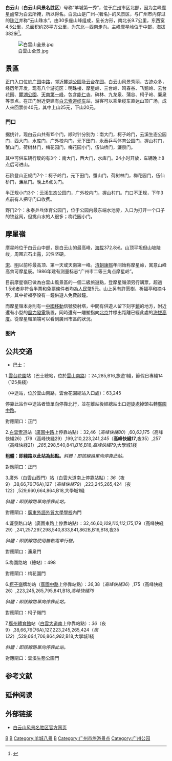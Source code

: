 {{original research|time=2013-12-04T10:41:18+00:00}}
{{otheruses|subject=中国广东省广州市境内的风景名胜区“白云山”|other=“白云山”代表的其他意思|白云山}}
{{NoteTA
|G1 = Unit
}}
{{Infobox Mountain
| 名稱 = 白云山
| 照片 = WCMountain.JPG
| 照片說明 = 白云山正门入口
| 海拔 = {{Convert|382|m|ft|0|link=on}}
| parent_peak = [[摩星岭|摩星岭]]
| 位置 = {{CHN}}[[廣東省|廣東省]][[广州市|广州市]][[白云区_(广州市)|白云区]]
| 山脈 = 马鞍岭{{Convert|135|m|ft|0|link=on}}<br/>三台岭{{Convert|95.17|m|ft|0|link=on}}<br/>上御书{{Convert|178.5|m|ft|0|link=on}}<br/>马岭{{Convert|124.6|m|ft|0|link=on}}<br/>何依岭{{Convert|85.1|m|ft|0|link=on}}<br/>象牙嶂{{Convert|138.2|m|ft|0|link=on}}<br/>五雷岭{{Convert|255|m|ft|0|link=on}}<br/>大金钟岭{{Convert|75|m|ft|0|link=on}}<br/>松子岭{{Convert|77|m|ft|0|link=on}}<br/>将军岭、飞燕山、飞凤山、羊蹄山、孖髻岭等
| 相對高度 = 
| pushpin_map            = 
| pushpin_label_position = 
| pushpin_map_caption    = 
| pushpin_mapsize        = 
| coordinates_ref= 
| latd= 23|latm= 11|lats= 7.80|latNS=N
| longd= 113|longm= 17|longs= 44.40|longEW=E
| 座標 = {{coord|23.180091|N|113.298170|E|format=dms|display=inline,title}}
| 地形圖 = 
| 類別 = 花岗岩
| 年齡 = 
| 最近喷发 = 
| 首次登頂 = 
| 攀登路線 = 
}}

'''白云山'''（'''白云山风景名胜区'''）号称“羊城第一秀”，位于[[广州|广州]]市区北部，因为主峰[[摩星岭_(广州)|摩星岭]]常为白云所掩，所以得名。白云山是广州-{著名}-的风景区，与广州市内穿过的[[珠江|珠江]]并称“云山珠水”。由30多座山峰组成，呈长方形，南北长9.7公里，东西宽4.5公里，总面积约28平方公里，为东北—西南走向。主峰摩星岭位于中部，海拔382米<ref>{{Cite web |url=http://www.baiyunshan.com.cn/publicfiles/business/htmlfiles/byszz/bysjj/list.html |title=存档副本 |access-date=2011-04-17 |archive-date=2020-11-03 |archive-url=https://web.archive.org/web/20201103191924/http://www.baiyunshan.com.cn/publicfiles/business/htmlfiles/byszz/bysjj/list.html |dead-url=no }}</ref>。

[[File:白雲山全景.jpg|thumb]]

== 景區 ==
正门入口位於[[广园路|广园中路]]，邻近[[麓湖公园|麓湖公园]]及[[云台花园|云台花园]]。白云山风景秀丽，古迹众多，经历年开发，现有八个游览区：明珠楼、摩星岭、三台岭、鸣春谷、飞鹅岭、云台花园、[[麓湖公園|麓湖公園]]、[[天南第一峰|天南第一峰]]，包含[[能仁寺_(广州)|能仁寺]]、碑林、九龙泉、蒲谷、柯子岭、廉泉等景点。在正门附近更建有[[白云索道|白云索道]][[缆车|缆车]]站，游客可以乘坐缆车直达山顶广场，成人來回票价40元，其中上山25元，下山20元。

=== 門口 ===
据统计，现白云山共有15个门，顺时针分别为：南大门，柯子岭门，云溪生态公园门，西大门，水库门，广外校内门，元下田门，永泰乒乓体育公园门，握山村门，蟹山门，荷树林门，梅花园门，梅花园小门，伍仙桥门，濂泉门。

其中可供车辆行駛的有3个：南大门，西大门，水库门。24小时开放，车辆晚上8点后可进山。

石阶登山正规门7个：柯子岭门，元下田门，蟹山门，荷树林门，梅花园门，伍仙桥门，濂泉门。晚上6点关门。

半正规小门3个：云溪生态公园门，广外校内门，握山村门。门口不正规，下午3点前有人把守门口收费。

野门2个：永泰乒乓体育公园门，位于公园内最东端水池旁，入口为打开一个口子的铁丝网，但挑山水的人很多；梅花园小门。

== 摩星嶺 ==
{{otheruses|subject=廣州的摩星嶺|other=香港的摩星嶺|摩星嶺}}
摩星岭位于白云山中部，是白云山的最高峰，[[海拔|海拔]]372.8米。山顶平坦但山坡陡峻，周围岩石出露，岩性坚硬。

[[宋朝|宋]]、[[明朝|明]]以前称最高顶、第一天或天南第一峰。[[清朝|清朝]][[康熙|康熙]]年间始称摩星岭，寓意山峰高耸可摩星辰。1986年建有测量标志“广州市二等三角点摩星岭”。

目前摩星嶺已做為白雲山風景區的一個二級旅遊點，登摩星嶺須另行購票，超過1.5米者非符合半票和免票條件者均為[[人民幣|人民幣]]5元。山上另有許愿樹、祈福亭和摘斗亭，其中祈福亭設有一鐘供遊人免費敲鐘。

而摩星嶺本身則有一[[中國移動|中國移動]]信號發射塔，中間有供遊人留下刻字[[鎖|鎖]]的地方，附近還有小型的[[風力發電|風力發電]]裝置，同時還有一雕塑指向[[北京|北京]]并標出距離已經此處的[[海拔高度|海拔高度]]。從摩星嶺頂端可以看到廣州市區的狀況。

=== 图片 ===
{{Gallery
|width = 300
|height = 
|lines = 1
|File:1916廣州白雲山.jpg|1916年在山上參加植樹活動的學生們
|File:锁爱台.JPG|锁爱台（供遊人留下刻字鎖的地方）
|File:摩星岭上的雕塑.JPG|雕塑
|File:Moxing Summi Guangzhou China mobile towers.JPG|中國移動信號發射塔
|File:"锦绣南天"牌坊.JPG|位於白雲山天徑末端上的錦繡南天牌坊
}}

== 公共交通 ==
* [[巴士|巴士]]：
1.[[雲台花園|雲台花園]]站（巴士總站，位於[[雲山南路|雲山南路]]）：24,285,B16,旅遊1綫，節假日專綫14（125長綫）

（中途站，位於雲山南路，雲台花園總站入口處）：63,245

停靠此站作中途站者皆單向停靠北行，並在離站後經總站出口迴旋處掉頭右轉[[廣園中路|廣園中路]]。

對應閘口：正門

2.[[白雲索道|白雲索道]]站（[[廣園中路|廣園中路]]上停靠站點）：32,46（''高峰快綫80''）,60,''63'',175（高峰快綫26）,179（高峰快綫29）,199,210,223,241,''245''（'''高峰快綫17''',夜35）,257（高峰快綫21）,''285'',298,540,841,''B16'',B18,''高峰快綫79'',大學城1綫

'''粗體：即綫路以此站為起點。'''''斜體：即該線路單向停靠此站。''

對應閘口：正門

3.廣外（白雲山西門）站（白雲大道南上停靠站點）：''36''（夜9）,38,66,76(76A),127（''高峰快綫79''）,223,245,265,424（夜122）,529,660,664,864,B18,大學城1綫

''斜體：即該線路單向停靠此站。''

對應閘口：[[廣東外語外貿大學學校|廣東外語外貿大學學校]]內門

4.濂泉路口站（廣園東路上停靠站點）：32,46,60,''109,110,112'',175,179（高峰快綫29）,241,257,297,298,540,833,841,862B,B16,B18,夜35

''斜體：即該線路使用無軌電車行駛。''

對應閘口：濂泉門

5.梅園路站（總站）：498

對應閘口：梅花園門

6.[[柯子嶺|柯子嶺]]牌坊站（[[廣園中路|廣園中路]]上停靠站點）：''36'',38（''高峰快綫36''）,175（高峰快綫26）,223,245,265,795,841,B18,''高峰快綫79''

''斜體：即該線路單向停靠此站。''

對應閘口：柯子嶺門

7.[[廣州體育館|廣州體育館]]站（[[白雲大道南|白雲大道南]]上停靠站點）：''36''（夜9）,38,66,76(76A),127,223,245,265,424（''夜122''）,529,''664'',706,864,''982'',B18,大學城1綫

''斜體：即該線路單向停靠此站。''

對應閘口：雲溪生態公園門

== 参考文献 ==
{{Reflist}}

== 延伸阅读 ==
{{Wikisource further reading}}

== 外部链接 ==
{{commonscat|Baiyun Mountain, Guangzhou}}
* [http://www.baiyunshan.com.cn/ 白云山风景名胜区官方网页] {{Wayback|url=http://www.baiyunshan.com.cn/ |date=20210320004835 }}

{{广州}}
{{国家5A旅游景区}}
{{历代羊城八景}}
{{广州山峰}}

[[Category:广东山脉|B]]
[[Category:广州市山峰|B]]
[[Category:羊城八景|Category:羊城八景]]
[[Category:白云区_(广州市)|B]]
[[Category:广州市旅游景点|Category:广州市旅游景点]]
[[Category:广州公园|Category:广州公园]]